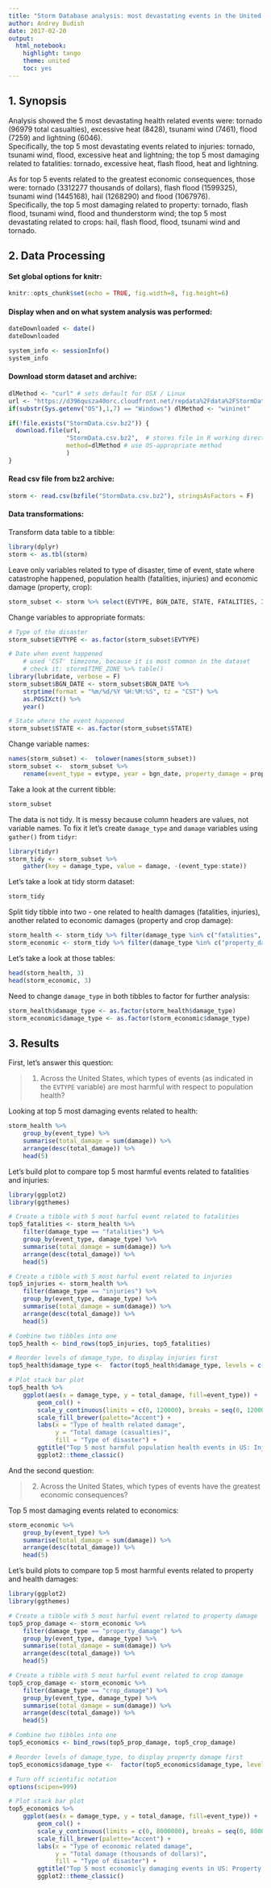 ```yaml
---
title: "Storm Database analysis: most devastating events in the United States, years 1950 - 2011"
author: Andrey Budish
date: 2017-02-20
output:
  html_notebook:
    highlight: tango
    theme: united
    toc: yes
---
```




## 1. Synopsis
Analysis showed the 5 most devastating health related events were: tornado (96979 total casualties), excessive heat (8428), tsunami wind (7461), flood (7259) and lightning (6046).  
Specifically, the top 5 most devastating events related to injuries: tornado, tsunami wind, flood, excessive heat and lightning;
the top 5 most damaging related to fatalities: tornado, excessive heat, flash flood, heat and lightning.  

As for top 5 events related to the greatest economic consequences, those were: tornado (3312277 thousands of dollars), flash flood (1599325), tsunami wind (1445168), hail (1268290) and flood (1067976).  
Specifically, the top 5 most damaging related to property: tornado, flash flood, tsunami wind, flood and thunderstorm wind;
the top 5 most devastating related to crops: hail, flash flood, flood, tsunami wind and tornado.


## 2. Data Processing  

#### Set global options for knitr:
```r
knitr::opts_chunk$set(echo = TRUE, fig.width=8, fig.height=6)
```


#### Display when and on what system analysis was performed:  
```r
dateDownloaded <- date()
dateDownloaded
```

```r
system_info <- sessionInfo()
system_info
```

#### Download storm dataset and archive:  
```r
dlMethod <- "curl" # sets default for OSX / Linux
url <- "https://d396qusza40orc.cloudfront.net/repdata%2Fdata%2FStormData.csv.bz2"
if(substr(Sys.getenv("OS"),1,7) == "Windows") dlMethod <- "wininet"

if(!file.exists("StormData.csv.bz2")) {
  download.file(url,
                "StormData.csv.bz2",  # stores file in R working directory
                method=dlMethod # use OS-appropriate method
                )
}
```

#### Read csv file from bz2 archive:
```r
storm <- read.csv(bzfile("StormData.csv.bz2"), stringsAsFactors = F)
```

#### Data transformations: 
Transform data table to a tibble:
```r
library(dplyr)
storm <- as.tbl(storm)
```

Leave only variables related to type of disaster, time of event, state where catastrophe happened, population health (fatalities, injuries) and economic damage (property, crop):
```r
storm_subset <- storm %>% select(EVTYPE, BGN_DATE, STATE, FATALITIES, INJURIES, PROPDMG, CROPDMG)
```

Change variables to appropriate formats:
```r
# Type of the disaster
storm_subset$EVTYPE <- as.factor(storm_subset$EVTYPE)

# Date when event happened
    # used 'CST' timezone, because it is most common in the dataset 
    # check it: storm$TIME_ZONE %>% table()  
library(lubridate, verbose = F)
storm_subset$BGN_DATE <- storm_subset$BGN_DATE %>% 
    strptime(format = "%m/%d/%Y %H:%M:%S", tz = "CST") %>%
    as.POSIXct() %>% 
    year()  

# State where the event happened
storm_subset$STATE <- as.factor(storm_subset$STATE)
```

Change variable names:
```r
names(storm_subset) <-  tolower(names(storm_subset))
storm_subset <-  storm_subset %>% 
    rename(event_type = evtype, year = bgn_date, property_damage = propdmg, crop_damage = cropdmg)
```  

Take a look at the current tibble:
```r
storm_subset
```

The data is not tidy. It is messy because column headers are values, not variable names.
To fix it let's create `damage_type` and `damage` variables using `gather()` from `tidyr`:
```r
library(tidyr)
storm_tidy <- storm_subset %>% 
    gather(key = damage_type, value = damage, -(event_type:state))
```
Let's take a look at tidy storm dataset:
```r
storm_tidy
```



Split tidy tibble into two - one related to health damages (fatalities, injuries), another related to economic damages (property and crop damage):
```r
storm_health <- storm_tidy %>% filter(damage_type %in% c("fatalities", "injuries"))
storm_economic <- storm_tidy %>% filter(damage_type %in% c("property_damage", "crop_damage"))
```
Let's take a look at those tables:
```r
head(storm_health, 3)
head(storm_economic, 3)
```
Need to change `damage_type` in both tibbles to factor for further analysis:
```r
storm_health$damage_type <- as.factor(storm_health$damage_type)
storm_economic$damage_type <- as.factor(storm_economic$damage_type)
```


## 3. Results
First, let's answer this question:  

> 1. Across the United States, which types of events (as indicated in the `EVTYPE` variable) are most harmful with respect to population health?  

Looking at top 5 most damaging events related to health:
```r
storm_health %>%
    group_by(event_type) %>%
    summarise(total_damage = sum(damage)) %>%
    arrange(desc(total_damage)) %>%
    head(5)
```

Let's build plot to compare top 5 most harmful events related to fatalities and injuries:
```r
library(ggplot2)
library(ggthemes)

# Create a tibble with 5 most harful event related to fatalities
top5_fatalities <- storm_health %>% 
    filter(damage_type == "fatalities") %>% 
    group_by(event_type, damage_type) %>%
    summarise(total_damage = sum(damage)) %>%
    arrange(desc(total_damage)) %>%
    head(5)

# Create a tibble with 5 most harful event related to injuries
top5_injuries <- storm_health %>% 
    filter(damage_type == "injuries") %>% 
    group_by(event_type, damage_type) %>%
    summarise(total_damage = sum(damage)) %>%
    arrange(desc(total_damage)) %>%
    head(5)

# Combine two tibbles into one
top5_health <- bind_rows(top5_injuries, top5_fatalities)

# Reorder levels of damage_type, to display injuries first
top5_health$damage_type <-  factor(top5_health$damage_type, levels = c("injuries", "fatalities"))

# Plot stack bar plot
top5_health %>% 
    ggplot(aes(x = damage_type, y = total_damage, fill=event_type)) +
        geom_col() +
        scale_y_continuous(limits = c(0, 120000), breaks = seq(0, 120000, 20000)) +
        scale_fill_brewer(palette="Accent") +
        labs(x = "Type of health related damage",
             y = "Total damage (casualties)",
             fill = "Type of disaster") +
        ggtitle("Top 5 most harmful population health events in US: Injuries vs Fatalities", subtitle = "Years 1950 - 2011") +
        ggplot2::theme_classic()
```

And the second question: 

> 2. Across the United States, which types of events have the greatest economic consequences?   

Top 5 most damaging events related to economics:
```r
storm_economic %>%
    group_by(event_type) %>%
    summarise(total_damage = sum(damage)) %>%
    arrange(desc(total_damage)) %>%
    head(5)
```

Let's build plots to compare top 5 most harmful events related to property and health damages:
```r
library(ggplot2)
library(ggthemes)

# Create a tibble with 5 most harful event related to property damage
top5_prop_damage <- storm_economic %>% 
    filter(damage_type == "property_damage") %>% 
    group_by(event_type, damage_type) %>%
    summarise(total_damage = sum(damage)) %>%
    arrange(desc(total_damage)) %>%
    head(5)

# Create a tibble with 5 most harful event related to crop damage
top5_crop_damage <- storm_economic %>% 
    filter(damage_type == "crop_damage") %>% 
    group_by(event_type, damage_type) %>%
    summarise(total_damage = sum(damage)) %>%
    arrange(desc(total_damage)) %>%
    head(5)

# Combine two tibbles into one
top5_economics <- bind_rows(top5_prop_damage, top5_crop_damage)

# Reorder levels of damage_type, to display property damage first
top5_economics$damage_type <-  factor(top5_economics$damage_type, levels = c("property_damage", "crop_damage"))

# Turn off scientific notation
options(scipen=999)

# Plot stack bar plot
top5_economics %>% 
    ggplot(aes(x = damage_type, y = total_damage, fill=event_type)) +
        geom_col() +
        scale_y_continuous(limits = c(0, 8000000), breaks = seq(0, 8000000, 1000000)) +
        scale_fill_brewer(palette="Accent") +
        labs(x = "Type of economic related damage",
             y = "Total damage (thousands of dollars)",
             fill = "Type of disaster") +
        ggtitle("Top 5 most economicly damaging events in US: Property vs Crop", subtitle = "Years 1950 - 2011") +
        ggplot2::theme_classic()
```
